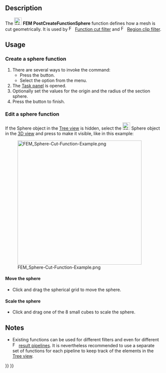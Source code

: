 <languages/>

{{Docnav
|[[FEM_PostCreateFunctionPlane|PostCreateFunctionPlane]]
|[[FEM_PostCreateFunctionCylinder|PostCreateFunctionCylinder]]
|[[FEM_Workbench|FEM]]
|IconL=FEM_PostCreateFunctionPlane.svg
|IconR=FEM_PostCreateFunctionCylinder.svg
|IconC=Workbench_FEM.svg
}}

{{GuiCommand
|Name=FEM PostCreateFunctionSphere
|MenuLocation=Results → Filter functions → Sphere
|Workbenches=[[FEM_Workbench|FEM]]
|SeeAlso=[[FEM_tutorial|FEM tutorial]]
}}

==Description==

The [[Image:FEM_PostCreateFunctionSphere.svg|24px]] '''FEM PostCreateFunctionSphere''' function defines how a mesh is cut geometrically. It is used by [[Image:FEM_PostFilterCutFunction.svg|16px]] [[FEM_PostFilterCutFunction|Function cut filter]] and [[Image:FEM_PostFilterClipRegion.svg|16px]] [[FEM_PostFilterClipRegion|Region clip filter]].

==Usage==

===Create a sphere function===

# There are several ways to invoke the command:
#* Press the {{Button|[[Image:FEM_PostCreateFunctionSphere.svg|16px]] [[FEM_PostCreateFunctionSphere|Sphere]]}} button.
#* Select the {{MenuCommand|Results → Filter functions → [[Image:FEM_PostCreateFunctionSphere.svg|16px]] Sphere}} option from the menu.
# The [[Task_panel|Task panel]] is opened.
# Optionally set the values for the origin and the radius of the section sphere.
# Press the {{Button|OK}} button to finish.

===Edit a sphere function===

If the Sphere object in the [[Tree_view|Tree view]] is hidden, select the [[Image:FEM_PostCreateFunctionSphere.svg|24px]] Sphere object in the [[3D_view|3D view]] and press {{KEY|Space}} to make it visible, like in this example:

[[File:FEM_Sphere-Cut-Function-Example.png|400px]]

====Move the sphere====

* Click and drag the spherical grid to move the sphere.

====Scale the sphere====

* Click and drag one of the 8 small cubes to scale the sphere.

==Notes==

* Existing functions can be used for different filters and even for different [[Image:FEM_PostPipelineFromResult.svg|16px]] [[FEM_PostPipelineFromResult|result pipelines]]. It is nevertheless recommended to use a separate set of functions for each pipeline to keep track of the elements in the [[Tree_view|Tree view]].


{{Docnav
|[[FEM_PostCreateFunctionPlane|PostCreateFunctionPlane]]
|[[FEM_PostCreateFunctionCylinder|PostCreateFunctionCylinder]]
|[[FEM_Workbench|FEM]]
|IconL=FEM_PostCreateFunctionPlane.svg
|IconR=FEM_PostCreateFunctionCylinder.svg
|IconC=Workbench_FEM.svg
}}

{{FEM Tools navi{{#translation:}}}}
{{Userdocnavi{{#translation:}}}}
